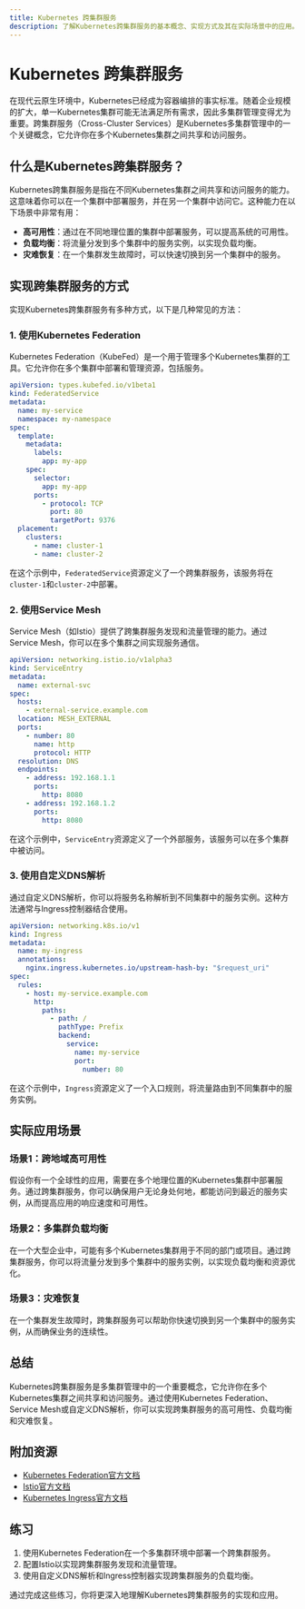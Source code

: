 ```yaml
---
title: Kubernetes 跨集群服务
description: 了解Kubernetes跨集群服务的基本概念、实现方式及其在实际场景中的应用。
---
```


# Kubernetes 跨集群服务

在现代云原生环境中，Kubernetes已经成为容器编排的事实标准。随着企业规模的扩大，单一Kubernetes集群可能无法满足所有需求，因此多集群管理变得尤为重要。跨集群服务（Cross-Cluster Services）是Kubernetes多集群管理中的一个关键概念，它允许你在多个Kubernetes集群之间共享和访问服务。

## 什么是Kubernetes跨集群服务？

Kubernetes跨集群服务是指在不同Kubernetes集群之间共享和访问服务的能力。这意味着你可以在一个集群中部署服务，并在另一个集群中访问它。这种能力在以下场景中非常有用：

- **高可用性**：通过在不同地理位置的集群中部署服务，可以提高系统的可用性。
- **负载均衡**：将流量分发到多个集群中的服务实例，以实现负载均衡。
- **灾难恢复**：在一个集群发生故障时，可以快速切换到另一个集群中的服务。

## 实现跨集群服务的方式

实现Kubernetes跨集群服务有多种方式，以下是几种常见的方法：

### 1. 使用Kubernetes Federation

Kubernetes Federation（KubeFed）是一个用于管理多个Kubernetes集群的工具。它允许你在多个集群中部署和管理资源，包括服务。

```yaml
apiVersion: types.kubefed.io/v1beta1
kind: FederatedService
metadata:
  name: my-service
  namespace: my-namespace
spec:
  template:
    metadata:
      labels:
        app: my-app
    spec:
      selector:
        app: my-app
      ports:
        - protocol: TCP
          port: 80
          targetPort: 9376
  placement:
    clusters:
      - name: cluster-1
      - name: cluster-2
```

在这个示例中，`FederatedService`资源定义了一个跨集群服务，该服务将在`cluster-1`和`cluster-2`中部署。

### 2. 使用Service Mesh

Service Mesh（如Istio）提供了跨集群服务发现和流量管理的能力。通过Service Mesh，你可以在多个集群之间实现服务通信。

```yaml
apiVersion: networking.istio.io/v1alpha3
kind: ServiceEntry
metadata:
  name: external-svc
spec:
  hosts:
    - external-service.example.com
  location: MESH_EXTERNAL
  ports:
    - number: 80
      name: http
      protocol: HTTP
  resolution: DNS
  endpoints:
    - address: 192.168.1.1
      ports:
        http: 8080
    - address: 192.168.1.2
      ports:
        http: 8080
```

在这个示例中，`ServiceEntry`资源定义了一个外部服务，该服务可以在多个集群中被访问。

### 3. 使用自定义DNS解析

通过自定义DNS解析，你可以将服务名称解析到不同集群中的服务实例。这种方法通常与Ingress控制器结合使用。

```yaml
apiVersion: networking.k8s.io/v1
kind: Ingress
metadata:
  name: my-ingress
  annotations:
    nginx.ingress.kubernetes.io/upstream-hash-by: "$request_uri"
spec:
  rules:
    - host: my-service.example.com
      http:
        paths:
          - path: /
            pathType: Prefix
            backend:
              service:
                name: my-service
                port:
                  number: 80
```

在这个示例中，`Ingress`资源定义了一个入口规则，将流量路由到不同集群中的服务实例。

## 实际应用场景

### 场景1：跨地域高可用性

假设你有一个全球性的应用，需要在多个地理位置的Kubernetes集群中部署服务。通过跨集群服务，你可以确保用户无论身处何地，都能访问到最近的服务实例，从而提高应用的响应速度和可用性。

### 场景2：多集群负载均衡

在一个大型企业中，可能有多个Kubernetes集群用于不同的部门或项目。通过跨集群服务，你可以将流量分发到多个集群中的服务实例，以实现负载均衡和资源优化。

### 场景3：灾难恢复

在一个集群发生故障时，跨集群服务可以帮助你快速切换到另一个集群中的服务实例，从而确保业务的连续性。

## 总结

Kubernetes跨集群服务是多集群管理中的一个重要概念，它允许你在多个Kubernetes集群之间共享和访问服务。通过使用Kubernetes Federation、Service Mesh或自定义DNS解析，你可以实现跨集群服务的高可用性、负载均衡和灾难恢复。

## 附加资源

- [Kubernetes Federation官方文档](https://github.com/kubernetes-sigs/kubefed)
- [Istio官方文档](https://istio.io/latest/docs/)
- [Kubernetes Ingress官方文档](https://kubernetes.io/docs/concepts/services-networking/ingress/)

## 练习

1. 使用Kubernetes Federation在一个多集群环境中部署一个跨集群服务。
2. 配置Istio以实现跨集群服务发现和流量管理。
3. 使用自定义DNS解析和Ingress控制器实现跨集群服务的负载均衡。

通过完成这些练习，你将更深入地理解Kubernetes跨集群服务的实现和应用。